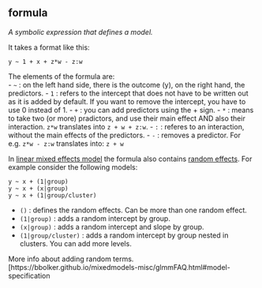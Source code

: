 ## formula

<dfn>A symbolic expression that defines a model.</dfn>

It takes a format like this:

`y ~ 1 + x + z*w - z:w`

The elements of the formula are:  
- `~` : on the left hand side, there is the outcome (y), on the right hand, the predictors.
- `1` : refers to the intercept that does not have to be written out as it is added by default. If you want to remove the intercept, you have to use 0 instead of 1.
- `+` : you can add predictors using the + sign.
- `*` : means to take two (or more) pradictors, and use their main effect AND also their interaction. `z*w` translates into `z + w + z:w`.
- `:` : referes to an interaction, without the main effects of the predictors.
- `-` : removes a predictor. For e.g. `z*w - z:w` translates into: `z + w`

In [linear mixed effects model](l.html#linear-mixed-effects-model) the formula also contains [random effects](r.html#random-effect). For example consider the following models:

`y ~ x + (1|group)`  
`y ~ x + (x|group)`  
`y ~ x + (1|group/cluster)`

- `()` : defines the random effects. Can be more than one random effect.
- `(1|group)` : adds a random intercept by group.
- `(x|group)` : adds a random intercept and slope by group.
- `(1|group/cluster)` : adds a random intercept by group nested in clusters. You can add more levels.

More info about adding random terms.
[https://bbolker.github.io/mixedmodels-misc/glmmFAQ.html#model-specification 
